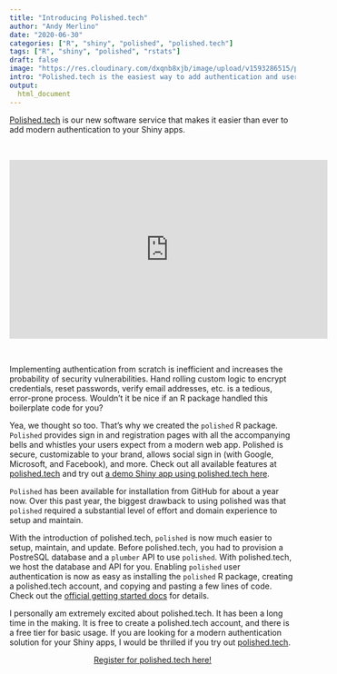 ```yaml
---
title: "Introducing Polished.tech"
author: "Andy Merlino"
date: "2020-06-30"
categories: ["R", "shiny", "polished", "polished.tech"]
tags: ["R", "shiny", "polished", "rstats"]
draft: false
image: "https://res.cloudinary.com/dxqnb8xjb/image/upload/v1593286515/polished_poster_kitd2d.png"
intro: "Polished.tech is the easiest way to add authentication and user administration to your Shiny apps.  With a polished.tech account, adding authentication is as easy as installing an R package and copying and pasting a few lines of code."
output:
  html_document
---
```


<a href="https://polished.tech/">Polished.tech</a> is our new software service that makes it easier than ever to add modern authentication to your Shiny apps.

<br/>

<center>
<iframe width="560" height="315" src="https://www.youtube.com/embed/qIurQHjbgLg" frameborder="0" allow="accelerometer; autoplay; encrypted-media; gyroscope; picture-in-picture" allowfullscreen></iframe>
</center>

<br/>

Implementing authentication from scratch is inefficient and increases the probability of security vulnerabilities.  Hand rolling custom logic to encrypt credentials, reset passwords, verify email addresses, etc. is a tedious, error-prone process.  Wouldn't it be nice if an R package handled this boilerplate code for you?

Yea, we thought so too.  That's why we created the <code>polished</code> R package.  <code>Polished</code> provides sign in and registration pages with all the accompanying bells and whistles your users expect from a modern web app.  Polished is secure, customizable to your brand, allows social sign in (with Google, Microsoft, and Facebook), and more. Check out all available features at <a href="https://polished.tech/">polished.tech</a> and try out <a href="https://tychobra.shinyapps.io/polished_example_01">a demo Shiny app using polished.tech here</a>. 

<code>Polished</code> has been available for installation from GitHub for about a year now.  Over this past year, the biggest drawback to using polished was that <code>polished</code> required a substantial level of effort and domain experience to setup and maintain.

With the introduction of polished.tech, <code>polished</code> is now much easier to setup, maintain, and update.  Before polished.tech, you had to provision a PostreSQL database and a <code>plumber</code> API to use <code>polished</code>.  With polished.tech, we host the database and API for you.  Enabling <code>polished</code> user authentication is now as easy as installing the <code>polished</code> R package, creating a polished.tech account, and copying and pasting a few lines of code.  Check out the <a href="https://polished.tech/docs/get-started">official getting started docs</a> for details.

I personally am extremely excited about polished.tech.  It has been a long time in the making.  It is free to create a polished.tech account, and there is a free tier for basic usage.  If you are looking for a modern authentication solution for your Shiny apps, I would be thrilled if you try out <a href="https://polished.tech/">polished.tech</a>.  

<center>
  <a href="https://dashboard.polished.tech/" class="btn btn-lg btn-outline-green">
    Register for polished.tech here!
  </a>
</center>
